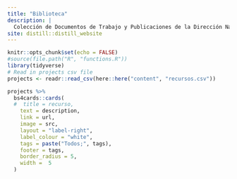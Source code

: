 ```yaml
---
title: "Biblioteca"
description: |
  Colección de Documentos de Trabajo y Publicaciones de la Dirección Nacional de Mercados y Estadísitca - Subsecretería de Desarrollo Estratégico
site: distill::distill_website
---
```



<!-- Remove margin under images -->
<style>
d-article img {
  margin-bottom: 0px;
}

.btn-primary {
    background-color: #74a08a;
    color: #FFFFFF;
    padding: 3px 5px 3px 5px;
    margin: 0 2px 0 2px;
    border-radius: 5px; /* Rounded edges */
    border: 0px;
}

.btn-primary:hover {
    background-color: #8a74a0;
    color: #FFFFFF;
}
</style>

```r
knitr::opts_chunk$set(echo = FALSE)
#source(file.path("R", "functions.R"))
library(tidyverse)
# Read in projects csv file 
projects <- readr::read_csv(here::here("content", "recursos.csv"))
```

```r
projects %>% 
  bs4cards::cards(
  #  title = recurso,
    text = description,
    link = url,
    image = src,
    layout = "label-right",
    label_colour = "white",
    tags = paste("Todos;", tags),
    footer = tags,
    border_radius = 5, 
    width =  5
  )
```

